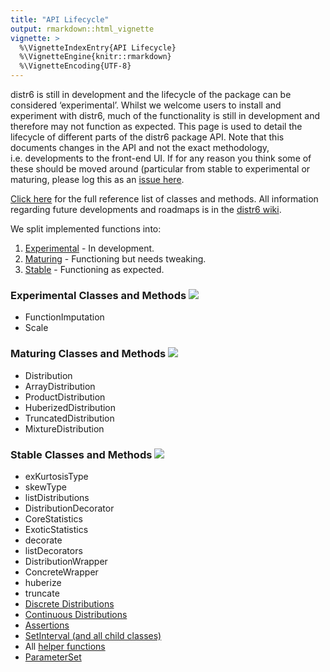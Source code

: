 ```yaml
---
title: "API Lifecycle"
output: rmarkdown::html_vignette
vignette: >
  %\VignetteIndexEntry{API Lifecycle}
  %\VignetteEngine{knitr::rmarkdown}
  %\VignetteEncoding{UTF-8}
---
```


distr6 is still in development and the lifecycle of the package can be considered 'experimental'. Whilst we welcome users to install and experiment with distr6, much of the functionality is still in development and therefore may not function as expected. This page is used to detail the lifecycle of different parts of the distr6 package API. Note that this documents changes in the API and not the exact methodology, i.e. developments to the front-end UI. If for any reason you think some of these should be moved around (particular from stable to experimental or maturing, please log this as an [issue here](https://github.com/RaphaelS1/distr6/issues).

[Click here](https://raphaels1.github.io/distr6/reference/index.html) for the full reference list of classes and methods.
All information regarding future developments and roadmaps is in the [distr6 wiki](https://github.com/RaphaelS1/distr6/wiki).

We split implemented functions into:

1. [Experimental](#experimental-classes-and-methods) - In development.
2. [Maturing](#maturing-classes-and-methods) - Functioning but needs tweaking.
3. [Stable](#maturing-classes-and-methods) - Functioning as expected.

### Experimental Classes and Methods ![](https://img.shields.io/badge/lifecycle-experimental-orange.svg)

* FunctionImputation
* Scale

### Maturing Classes and Methods ![](https://img.shields.io/badge/lifecycle-maturing-blue.svg)

* Distribution
* ArrayDistribution
* ProductDistribution
* HuberizedDistribution
* TruncatedDistribution
* MixtureDistribution

### Stable Classes and Methods ![](https://img.shields.io/badge/lifecycle-stable-brightgreen.svg)

* exKurtosisType
* skewType
* listDistributions
* DistributionDecorator
* CoreStatistics
* ExoticStatistics
* decorate
* listDecorators
* DistributionWrapper
* ConcreteWrapper
* huberize
* truncate
* [Discrete Distributions](https://raphaels1.github.io/distr6/reference/index.html#section-discrete-distributions)
* [Continuous Distributions](https://raphaels1.github.io/distr6/reference/index.html#section-continuous-distributions)
* [Assertions](https://raphaels1.github.io/distr6/reference/index.html#section-assertions)
* [SetInterval (and all child classes)](https://raphaels1.github.io/distr6/reference/index.html#section-symbolic-sets)
* All [helper functions](https://raphaels1.github.io/distr6/reference/index.html#section-helper-functions)
* [ParameterSet](https://raphaels1.github.io/distr6/reference/index.html#section-parameter-sets)
